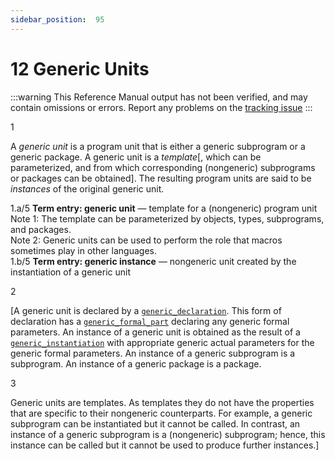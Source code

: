 ```yaml
---
sidebar_position:  95
---
```


# 12 Generic Units

:::warning
This Reference Manual output has not been verified,
and may contain omissions or errors.
Report any problems on the [tracking issue](https://github.com/ada-lang-io/ada-lang-io/issues/20)
:::


<MarginText>1</MarginText>
<p>A <em>generic unit</em> is a program unit that is either a generic subprogram or a generic package. A generic unit is a <em>template</em>[, which can be parameterized, and from which corresponding (nongeneric) subprograms or packages can be obtained]. The resulting program units are said to be <em>instances</em> of the original generic unit. <br /></p>

<AnnotatedOnly>
<MarginText>1.a/5</MarginText>
<Admonition type="aarm" aarm="note">
<strong>Term entry: </strong><strong>generic unit</strong> &mdash; template for a (nongeneric) program unit<br />Note 1: The template can be parameterized by objects, types, subprograms, and packages.<br />Note 2: Generic units can be used to perform the role that macros sometimes play in other languages.<br /></Admonition>
</AnnotatedOnly>

<AnnotatedOnly>
<MarginText>1.b/5</MarginText>
<Admonition type="aarm" aarm="note">
<strong>Term entry: </strong><strong>generic instance</strong> &mdash; nongeneric unit created by the instantiation of a generic unit<br /></Admonition>
</AnnotatedOnly>

<MarginText>2</MarginText>
<p>[A generic unit is declared by a <code><a href="../AA-12/AA-12.1#S0310">generic_declaration</a></code>. This form of declaration has a <code><a href="../AA-12/AA-12.1#S0313">generic_formal_part</a></code> declaring any generic formal parameters. An instance of a generic unit is obtained as the result of a <code><a href="../AA-12/AA-12.3#S0315">generic_instantiation</a></code> with appropriate generic actual parameters for the generic formal parameters. An instance of a generic subprogram is a subprogram. An instance of a generic package is a package.<br /></p>

<MarginText>3</MarginText>
<p>Generic units are templates. As templates they do not have the properties that are specific to their nongeneric counterparts. For example, a generic subprogram can be instantiated but it cannot be called. In contrast, an instance of a generic subprogram is a (nongeneric) subprogram; hence, this instance can be called but it cannot be used to produce further instances.] <br /></p>

